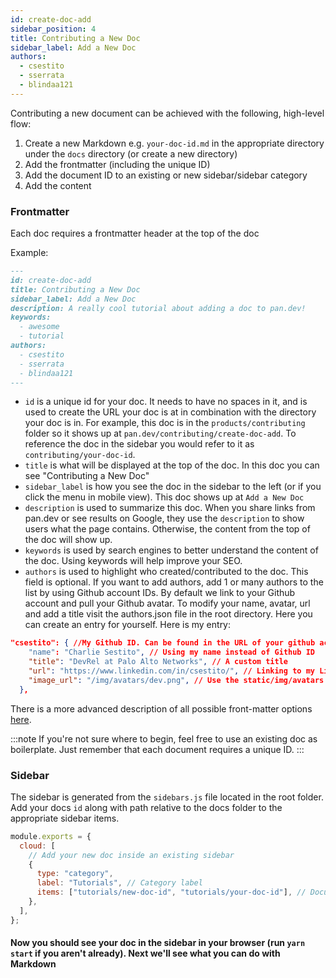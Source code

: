 ```yaml
---
id: create-doc-add
sidebar_position: 4
title: Contributing a New Doc
sidebar_label: Add a New Doc
authors:
  - csestito
  - sserrata
  - blindaa121
---
```


Contributing a new document can be achieved with the following, high-level flow:

1. Create a new Markdown e.g. `your-doc-id.md` in the appropriate directory under the `docs` directory (or create a new directory)
2. Add the frontmatter (including the unique ID)
3. Add the document ID to an existing or new sidebar/sidebar category
4. Add the content

### Frontmatter

Each doc requires a frontmatter header at the top of the doc

Example:

```md
---
id: create-doc-add
title: Contributing a New Doc
sidebar_label: Add a New Doc
description: A really cool tutorial about adding a doc to pan.dev!
keywords:
  - awesome
  - tutorial
authors:
  - csestito
  - sserrata
  - blindaa121
---
```

- `id` is a unique id for your doc. It needs to have no spaces in it, and is used to create the URL your doc is at in combination with the directory your doc is in.
For example, this doc is in the `products/contributing` folder so it shows up at `pan.dev/contributing/create-doc-add`. To reference the doc in the sidebar you would refer to it as `contributing/your-doc-id`.
- `title` is what will be displayed at the top of the doc. In this doc you can see "Contributing a New Doc"
- `sidebar_label` is how you see the doc in the sidebar to the left (or if you click the menu in mobile view). This doc shows up at `Add a New Doc`
- `description` is used to summarize this doc. When you share links from pan.dev or see results on Google, they use the `description` to show users what the page contains. Otherwise, the content from the top of the doc will show up.
- `keywords` is used by search engines to better understand the content of the doc. Using keywords will help improve your SEO.
- `authors` is used to highlight who created/contributed to the doc. This field is optional. If you want to add authors, add 1 or many authors to the list by using Github account IDs. By default we link to your Github account and pull your Github avatar.
To modify your name, avatar, url and add a title visit the authors.json file in the root directory. Here you can create an entry for yourself. Here is my entry:
```json
"csestito": { //My Github ID. Can be found in the URL of your github account, mine is https://github.com/csestito.
    "name": "Charlie Sestito", // Using my name instead of Github ID
    "title": "DevRel at Palo Alto Networks", // A custom title
    "url": "https://www.linkedin.com/in/csestito/", // Linking to my LinkedIn instead of my Github
    "image_url": "/img/avatars/dev.png", // Use the static/img/avatars folder to hold your avatar, can't use external sources.
  },
```

There is a more advanced description of all possible front-matter options [here](https://docusaurus.io/docs/api/plugins/@docusaurus/plugin-content-docs#markdown-front-matter).

:::note
If you're not sure where to begin, feel free to use an existing doc as boilerplate. Just remember that each document requires a unique ID.
:::

### Sidebar

The sidebar is generated from the `sidebars.js` file located in the root folder. Add your docs `id` along with path relative to the docs folder to the appropriate sidebar items.

```js {6,7}
module.exports = {
  cloud: [
    // Add your new doc inside an existing sidebar
    {
      type: "category",
      label: "Tutorials", // Category label
      items: ["tutorials/new-doc-id", "tutorials/your-doc-id"], // Document ID (including relative path after docs)
    },
  ],
};
```

#### Now you should see your doc in the sidebar in your browser (run `yarn start` if you aren't already). Next we'll see what you can do with Markdown
